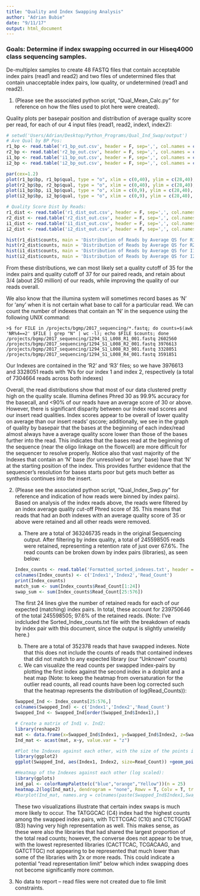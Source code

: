 ```yaml
---
title: "Quality and Index Swapping Analysis"
author: "Adrian Bubie"
date: "9/11/17"
output: html_document
---
```


### Goals: Determine if index swapping occurred in our Hiseq4000 class sequencing samples.
De-multiplex samples to create 48 FASTQ files that contain acceptable index pairs (read1 and
read2) and two files of undetermined files that contain unacceptable index pairs, low quality, or
undetermined (read1 and read2).

1. (Please see the associated python script, "Qual_Mean_Calc.py" for reference on how the files used to plot here were created).

Quality plots per basepair position and distribution of average quality score per read, for each of our 4 input files (read1, read2, index1, index2):

```r
# setwd('Users/Adrian/Desktop/Python_Programs/Qual_Ind_Swap/output')
# Ave Qual by BP Pos:
r1_bp <- read.table('r1_bp_out.csv', header = F, sep=',', col.names = c('bp','qual'))
r2_bp <- read.table('r2_bp_out.csv', header = F, sep=',', col.names = c('bp','qual'))
i1_bp <- read.table('i1_bp_out.csv', header = F, sep=',', col.names = c('bp','qual'))
i2_bp <- read.table('i2_bp_out.csv', header = F, sep=',', col.names = c('bp','qual'))

par(cex=1.2)
plot(r1_bp$bp, r1_bp$qual, type = "o", xlim = c(0,40), ylim = c(28,40), main = 'Mean Quality Score by Base Pair Pos. (Read 1)', xlab = 'Base Pair Pos', ylab = 'Mean Qual Score (Phred)', col = 'Darkorange', cex = 0.8)
plot(r2_bp$bp, r2_bp$qual, type = "o", xlim = c(0,40), ylim = c(28,40), main = 'Mean Quality Score by Base Pair Pos. (Read 2)', xlab = 'Base Pair Pos', ylab = 'Mean Qual Score (Phred)', col = 'Darkgreen', cex = 0.8)
plot(i1_bp$bp, i1_bp$qual, type = "o", xlim = c(0,9), ylim = c(28,40), main = 'Mean Quality Score by Base Pair Pos. (Index 1)', xlab = 'Base Pair Pos', ylab = 'Mean Qual Score (Phred)', col = 'Steel Blue', cex = 0.8)
plot(i2_bp$bp, i2_bp$qual, type = "o", xlim = c(0,9), ylim = c(28,40), main = 'Mean Quality Score by Base Pair Pos. (Index 2)', xlab = 'Base Pair Pos', ylab = 'Mean Qual Score (Phred)', col = 'Red', cex = 0.8)
```

```r
# Quality Score Dist by Reads:
r1_dist <- read.table('r1_dist_out.csv', header = F, sep=',', col.names = c('counts'))
r2_dist <- read.table('r2_dist_out.csv', header = F, sep=',', col.names = c('counts'))
i1_dist <- read.table('i1_dist_out.csv', header = F, sep=',', col.names = c('counts'))
i2_dist <- read.table('i2_dist_out.csv', header = F, sep=',', col.names = c('counts'))

hist(r1_dist$counts, main = 'Distribution of Reads by Average QS for R1', xlab = 'Average Quality Score (Phred)', ylab = 'Number of Reads', breaks = 25, col = 'Darkorange')
hist(r2_dist$counts, main = 'Distribution of Reads by Average QS for R2', xlab = 'Average Quality Score (Phred)', ylab = 'Number of Reads', breaks = 25, col = 'Darkgreen')
hist(i1_dist$counts, main = 'Distribution of Reads by Average QS for I1', xlab = 'Average Quality Score (Phred)', ylab = 'Number of Reads', breaks = 25, col = 'Steel Blue')
hist(i2_dist$counts, main = 'Distribution of Reads by Average QS for I2', xlab = 'Average Quality Score (Phred)', ylab = 'Number of Reads', breaks = 25, col = 'Red')
```


From these distributions, we can most likely set a quality cutoff of 35 for the index pairs and quality cutoff of 37 for our paired reads, and retain about 3/4 (about 250 million) of our reads, while improving the quality of our reads overall.

We also know that the illumina system will sometimes record bases as 'N' for 'any' when it is not certain what base to call for a particular read. We can count the number of indexes that contain an 'N' in the sequence using the following UNIX command:

```
>$ for FILE in /projects/bgmp/2017_sequencing/*.fastq; do counts=$(awk 'NR%4==2' $FILE | grep "N" | wc -l); echo $FILE $counts; done
/projects/bgmp/2017_sequencing/1294_S1_L008_R1_001.fastq 2602560
/projects/bgmp/2017_sequencing/1294_S1_L008_R2_001.fastq 3976613
/projects/bgmp/2017_sequencing/1294_S1_L008_R3_001.fastq 3328051
/projects/bgmp/2017_sequencing/1294_S1_L008_R4_001.fastq 3591851
```

Our Indexes are contained in the 'R2' and 'R3' files; so we have 3976613 and 3328051 reads with 'N's for our index 1 and index 2, respectively (a total of 7304664 reads across both indexes)

Overall, the read distributions show that most of our data clustered pretty high on the quality scale. Illumina defines Phred 30 as 99.9% accuracy for the basecall, and <90% of our reads have an average score of 30 or above. However, there is significant disparity between our Index read scores and our insert read qualities. Index scores appear to be overall of lower quality on average than our insert reads' qscore; additionally, we see in the graph of quality by basepair that the bases at the beginning of each index/read almost always have a average quality score lower than those of the bases further into the read. This indicates that the bases read at the beginning of the sequence (near the oligo linkage on the flowcell) are more difficult for the sequencer to resolve properly. Notice also that vast majority of the Indexes that contain an 'N' base (for unresolved or 'any' base) have that 'N' at the starting position of the index. This provides further evidence that the sequencer's resolution for bases starts poor but gets much better as synthesis continues into the insert.

2. (Please see the associated python script, "Qual_Index_Swp.py" for reference and indication of how reads were binned by index pairs). Based on analysis of the index reads above, the reads were filtered by an index average quality cut-off Phred score of 35. This means that reads that had an *both* indexes with an average quality score of 35 or above were retained and all other reads were removed.

    a. There are a total of 363246735 reads in the original Sequencing output. After filtering by index quality, a total of 245598505 reads were retained, representing a retention rate of just over 67.6%. The read counts can be broken down by index pairs (libraries), as seen below:
    
    ```r
    Index_counts <- read.table('Formatted_sorted_indexes.txt', header = F, sep = ' ')
    colnames(Index_counts) <- c('Index1','Index2','Read_Count')
    print(Index_counts)
    match_sum <- sum(Index_counts$Read_Count[1:24])
    swap_sum <- sum(Index_counts$Read_Count[25:576])
    ```
    The first 24 lines give the number of retained reads for each of our expected (matching) index pairs. In total, these account for 239750646 of the total 245598505; 97.6% of the retained reads.
    (Note: I've indcluded the Sorted_Index_counts.txt file with the breakdown of reads by index pair with this document, since the output is slightly unwieldy here.)
    
    b. There are a total of 352378 reads that have swapped indexes. Note that this does not include the counts of reads that contained indexes that did not match to any expected library (our "Unknown" counts)
    c. We can visualize the read counts per swapped index-pairs by plotting the first index against the second index in a dotplot and a heat map (Note: to keep the heatmap from oversaturation for the outlier read counts, all read counts have been log corrected such that the heatmap represents the distribution of log(Read_Counts)):
    
    ```r
    Swapped_Ind <- Index_counts[25:576,]
    colnames(Swapped_Ind) <- c('Index1','Index2','Read_Count')
    Swapped_Ind <- Swapped_Ind[order(Swapped_Ind$Index1),]
    
    # Create a matrix of Ind1 v. Ind2:
    library(reshape2)
    mat <- data.frame(x=Swapped_Ind$Index1, y=Swapped_Ind$Index2, z=Swapped_Ind$Read_Count)
    Ind_mat <- acast(mat, x~y, value.var = "z")
    
    #Plot the Indexes against each other, with the size of the points indicating the number of reads that index pair included.
    library(ggplot2)
    ggplot(Swapped_Ind, aes(Index1, Index2, size=Read_Count)) +geom_point() + theme(axis.text.x = element_text(angle = 90))+ labs(title = "Read Counts for unmatched Index Pairs")
    
    #Heatmap of the Indexes against each other (log scaled):
    library(gplots)
    ind_pal <- colorRampPalette(c("blue","orange","Yellow"))(n = 25)
    heatmap.2(log(Ind_mat), dendrogram = "none", Rowv = T, Colv = T, trace="none", cexRow = 0.8, cexCol = 0.8, na.color = 'Black', main = "Map of log-corrected Read Counts\n for Index Swapped pairs", cex.main = 0.5, col = ind_pal, margins = c(5,5))
    #barplot(Ind_mat, names.arg = colnames(paste(Swapped_Ind$Index1,Swapped_Ind$Index2)), las=2, cex.names = 0.6)
    ```
    
    These two visualizations illustrate that certain index swaps is much more likely to occur. The TATGGCAC (C4) index had the highest counts among the swapped index pairs, with TCTTCGAC (C10) and CTCTGGAT (B3) having very high representation as well. This makes sense, as these were also the libraries that had shared the largest proportion of the total read counts; however, the converse does not appear to be true, with the lowest represented libraries (CACTTCAC, TCGACAAG, and GATCTTGC) not appearing to be represented that much lower than some of the libraries with 2x or more reads. This could indicate a potential "read representation limit" below which index swapping does not become significantly more common. 
    
3. No data to report -- read files were not created due to file limit constraints.